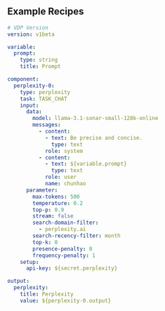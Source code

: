 ## Example Recipes

```yaml
# VDP Version
version: v1beta

variable:
  prompt:
    type: string
    title: Prompt

component:
  perplexity-0:
    type: perplexity
    task: TASK_CHAT
    input:
      data:
        model: llama-3.1-sonar-small-128k-online
        messages:
          - content:
            - text: Be precise and concise.
              type: text
            role: system
          - content:
            - text: ${variable.prompt}
              type: text
            role: user
            name: chunhao
      parameter:
        max-tokens: 500
        temperature: 0.2
        top-p: 0.9
        stream: false
        search-domain-filter:
          - perplexity.ai
        search-recency-filter: month
        top-k: 0
        presence-penalty: 0
        frequency-penalty: 1
    setup:
      api-key: ${secret.perplexity}

output:
  perplexity:
    title: Perplexity
    value: ${perplexity-0.output}

```